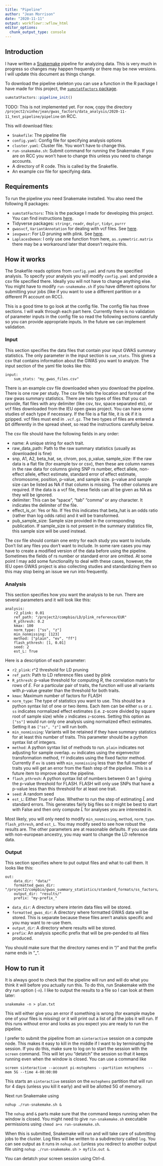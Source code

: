 ```yaml
---
title: "Pipeline"
author: "Jean Morrison"
date: "2020-11-11"
output: workflowr::wflow_html
editor_options:
  chunk_output_type: console
---
```


## Introduction

I have written a [Snakemake](https://snakemake.readthedocs.io/en/stable/index.html) pipeline for analyzing data. This is very much in progress so changes may happen frequently or there may be new versions. I will update this document as things change. 

To download the pipeline skeleton you can use a function in the R package I have made for this project, the [`sumstatFactors` package](https://gitlab.com/jean_morrison/gwas-summay-statistic-factorization/-/blob/master/README.md). 
```r
sumstatFactors::pipeline_init()
```

TODO: This is not implemented yet. For now, copy the directory `/project2/xinhe/jean/gwas_factors/data_analysis/2020-11-11_test_pipeline/pipeline` on RCC. 


This will download files:

+ `Snakefile`: The pipeline file
+ `config.yaml`: Config file for specifying analysis options
+ `cluster.yaml`: Cluster file. You won't have to change this.
+ `run-snakemake.sh`: Submit command for running the Snakemake. If you are on RCC you won't have to change this unless you need to change accounts. 
+ A directory of R code. This is called by the Snakefile.
+ An example csv file for specifying data.

## Requirements

To run the pipeline you need Snakemake installed. You also need the following R packages:

+ `sumstatFactors`: This is the package I made for developing this project. You can find instructions [here](https://gitlab.com/jean_morrison/gwas-summay-statistic-factorization/-/blob/master/README.md).
+ Tidyverse packages: `stringr`, `readr`, `deplyr`, `tidyr`, `purrr`
+ `gwasvcf`, `VariantAnnotation` for dealing with vcf files.  See [here](https://mrcieu.github.io/gwasvcf/). 
+ `ieugwasr`: For LD pruning with plink. See [here](https://mrcieu.github.io/ieugwasr/).  
+ `LaplacesDemon`: I only use one function from here, `as.symmetric.matrix` there may be a workaround later that doesn't require this. 

## How it works

The Snakefile reads options from `config.yaml` and runs the specified analysis. To specify your analysis you will modify `config.yaml` and provide a csv file specified there. Ideally you will not have to change anything else. You might have to modify `run-snakemake.sh` if you have different options for submitting your jobs (like if you want to use a different partition or a different PI account on RCC).

This is a good time to go look at the config file. The config file has three sections. I will walk through each part here. Currently there is no validation of parameter inputs in the config file so read the following sections carefully so you can provide appropriate inputs. In the future we can implement validation. 

### Input
This section specifies the data files that contain your input GWAS summary statistics. The only parameter in the input section is `sum_stats`. This gives a csv that contains information about the GWAS you want to analyze. The input section of the yaml file looks like this:

```
input:
    sum_stats: "my_gwas_files.csv"
```

There is an example csv file downloaded when you download the pipeline. There is one row per study.
The csv file tells the location and format of the raw gwas summary statistics. There are two types of files that you can provide, flat files with any delimiter (like  csv, tsv, space separated etc), or vcf files downloaded from the IEU open gwas project. You can have some studies of each type if necessary. If the file is a flat file, it is ok if it is gzipped. vcf files must end in `.vcf.gz`. The two types of files are entered a bit differently in the spread sheet, so read the instructions carefully below. 

The csv file should have the following fields in any order:

+ name: A unique string for each trait. 
+ raw_data_path: Path to the raw summary statistics (usually as downloaded is fine)
+ snp, A1, A2, beta_hat, se, chrom, pos, p_value, sample_size: If the raw data is a flat file (for example tsv or csv), then these are column names in the raw data for columns giving SNP rs number, effect allele, non-effect allele, effect estimate, standard error of effect estimate, chromosome, position, p-value, and sample size. p-value and sample size can be listed as NA if that column is missing. The other columns are required. If the data is a vcf file, these fields can all be given as NA as they will be ignored. 
+ delimiter: This can be "space", "tab" "comma" or any character. It indicates the delimiter of the file. 
+ effect_is_or: Yes or No. If Yes this indicates that beta_hat is an odds ratio (rather than log odds ratio) and it will be transformed. 
+ pub_sample_size: Sample size provided in the corresponding publication. If sample_size is not present in the summary statistics file, this sample size will be used instead. 

The csv file should contain one entry for each study you want to include. Don't list any files you don't want to include. In some rare cases you may have to create a modified version of the data before using the pipeline. Sometimes the fields of rs number or standard error are omitted. At some point I may add some functionality to deal with these cases, however, the IEU open GWAS project is also collecting studies and standardizing them so this may stop being an issue we run into frequently.

### Analysis
This section specifies how you want the analysis to be run. There are several parameters and it will look like this:

```
analysis:
    r2_plink: 0.01
    ref_path: "/project2/compbio/LD/plink_reference/EUR"
    R_pthresh: 0.2
    kmax: 100
    norm_type: ["ss", "z"]
    min_nonmissing: [123]
    method: ["plain", "ev", "ff"]
    flash_pthresh: [1, 0.01]
    seed: 2
    est_L: True
```

Here is a description of each parameter:

+ `r2_plink`: r^2 threshold for LD pruning
+ `ref_path`: Path to LD reference files used by plink
+ `R_pthresh`: p-value threshold for computing $R$, the correlation matrix for rows of $E$. For a particular pair of traits, the function will use all variants with $p$-value greater than the threshold for both traits. 
+ `kmax`: Maximum number of factors for FLASH
+ `norm_type`: The type of statistics you want to use. This should be a python syntax list of one or two items. Each item can be either `ss` or `z`. `ss` indicates normalized effect estimates (i.e. z-score divided by square root of sample size) while `z` indicates `z`-scores. Setting this option as `["ss"]` would run only one analysis using normalized effect estimates. Setting it as `["ss", "z"]` will run both.
+ `min_nonmissing`: Variants will be retained if they have summary statistics for at least this number of traits. This parameter should be a python syntax list of integers. 
+ `method`: A python syntax list of methods to run. `plain` indicates not adjusting for sample overlap. `ev` indicates using the eigenvector transformation method, `ff` indicates using the fixed factor method. Currently if `ev` is uses with `min_nonmissing` less than the full number of traits you will get an error from the flash step of the pipeline. This is a future item to improve about the pipeline.
+ `flash_pthresh`: A python syntax list of numbers between 0 an 1 giving the p-value threshold for FLASH. FLASH will only use SNPs that have a p-value less than this threshold for at least one trait. 
+ `seed`: A random seed
+ `est_L`: Either True or False. Whether to run the step of estimating $\hat{L}$ and standard errors. This generates fairly big files so it might be best to start with False and then only compute $\hat{L}$ for analyses you are interested in. 

Most likely, you will only need to modify `min_nonmissing`, `method`, `norm_type`. `flash_pthresh`, and `est_L`. You may modify seed to see how robust the results are. The other parameters are at reasonable defaults. If you use data with non-european ancestry, you may want to change the LD reference data. 

### Output

This section specifies where to put output files and what to call them. It looks like this:

```
out:
    data_dir: "data/"
    formatted_gwas_dir: "/project2/compbio/gwas_summary_statistics/standard_formats/ss_factors/"
    output_dir: "results/"
    prefix: "my-prefix_"
```

+ `data_dir`:  A directory where interim data files will be stored. 
+ `formatted_gwas_dir`: A directory where formatted GWAS data will be stored. This is separate because these files aren't analsis specific and you may want to re-use them. 
+ `output_dir`: A directory where results will be stored.  
+ `prefix`: An analysis specific prefix that will be pre-pended to all files produced. 

You should make sure that the directory names end in "/" and that the prefix name ends in "_". 

## How to run it

It is always good to check that the pipeline will run and will do what you think it will before you actually run this. To do this, run Snakemake with the dry run option (`-n`). I like to output the results to a file so I can look at them later:

```
snakemake -n > plan.txt
```

This will either give you an error if something is wrong (for example maybe one of your files is missing) or it will print out a list of all the jobs it will run. If this runs without error and looks as you expect you are ready to run the pipeline. 

I prefer to submit the pipeline from an `sinteractive` session on a compute node. This makes it easy to kill in the middle if I want to by terminating the session. If you do this, make sure to log on to start the session with the `screen` command. This will let you "detatch" the session so that it keeps running even when the window is closed. You can use a command like

```
screen sinteractive --account pi-mstephens --partition mstephens  --mem 5G --time 4-00:00:00
```

This starts an `sinteractive` session on the `mstephens` partition that will run for 4 days (unless you kill it early) and will be allotted 5G of memory. 

Next run Snakemake using

```
nohup ./run-snakemake.sh & 
```

The `nohup` and `&` parts make sure that the command keeps running when the window is closed. You might need to give `run-snakemake.sh` executable permissions using `chmod a+x run-snakemake.sh`. 

When this is submitted, Snakemake will run and will take care of submitting jobs to the cluster. Log files will be written to a subdirectory called `log`. You can see output as it runs in `nohup.out` (unless you redirect to another output file using `nohup ./run-snakemake.sh > myfile.out & `. 

You can detatch your screen session using Ctrl-d. 


